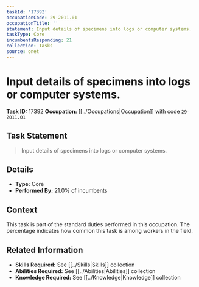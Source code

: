 ```yaml
---
taskId: '17392'
occupationCode: 29-2011.01
occupationTitle: ''
statement: Input details of specimens into logs or computer systems.
taskType: Core
incumbentsResponding: 21
collection: Tasks
source: onet
---
```

# Input details of specimens into logs or computer systems.

**Task ID:** 17392
**Occupation:** [[../Occupations|Occupation]] with code `29-2011.01`

## Task Statement

> Input details of specimens into logs or computer systems.

## Details

- **Type:** Core
- **Performed By:** 21.0% of incumbents

## Context

This task is part of the standard duties performed in this occupation. The percentage indicates how common this task is among workers in the field.

## Related Information

- **Skills Required:** See [[../Skills|Skills]] collection
- **Abilities Required:** See [[../Abilities|Abilities]] collection
- **Knowledge Required:** See [[../Knowledge|Knowledge]] collection
